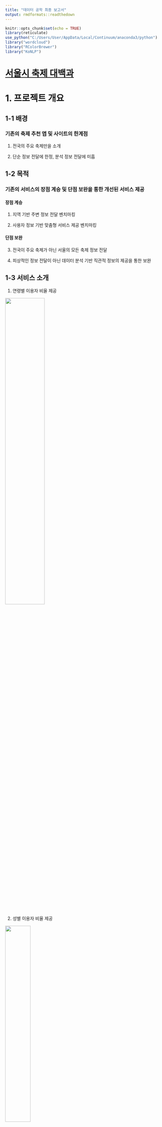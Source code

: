---
title: "데이터 공학 최종 보고서"
output: rmdformats::readthedown
---

```{r setup, include=FALSE}
knitr::opts_chunk$set(echo = TRUE)
library(reticulate)
use_python("C:/Users/User/AppData/Local/Continuum/anaconda3/python")
library("wordcloud")
library("RColorBrewer")
library("KoNLP")
```

# [서울시 축제 대백과](https://seoul-festival-git-dev.abcdefg.now.sh/)

# 1. 프로젝트 개요

## 1-1 배경

### 기존의 축제 추천 앱 및 사이트의 한계점

1) 전국의 주요 축제만을 소개

2) 단순 정보 전달에 한정, 분석 정보 전달에 미흡 

## 1-2 목적

### 기존의 서비스의 장점 계승 및 단점 보완을 통한 개선된 서비스 제공

#### 장점 계승

1) 지역 기반 주변 정보 전달 벤치마킹

2) 사용자 정보 기반 맞춤형 서비스 제공 벤치마킹

#### 단점 보완

3) 전국이 주요 축제가 아닌 서울의 모든 축제 정보 전달

4) 피상적인 정보 전달이 아닌 데이터 분석 기반 직관적 정보의 제공을 통한 보완

## 1-3 서비스 소개

1) 연령별 이용자 비율 제공

![](./2.JPG){#id .class width="50%"}

2) 성별 이용자 비율 제공

![](./3.JPG){#id .class width="40%"}

3) 주변 지역 정보 제공

![](./4.JPG){#id .class width="40%"}

# 2. 데이터 분석

## 2-1 사용 데이터

데이터 분석을 위해 사용한 데이터는 다음과 같다. 

### 1. 2015/2016/2019 서울시 축제 정보

- 문화체육관광부 제공 및 카카오 API 사용
- 축제명, 축제기간, 축제장소, 축제설명 등의 정보

[ 관련 파일 및 데이터 경로 ]

- (크롤링 및 전처리 파일) data/preprocess/crawling/crawling_final.ipynb
- (2015/2016년 축제 정보) data/preprocess/crawling/api_crawling.xlsx
- (2019년 축제 정보) data/preprocess/crawling/festival_crawling_2019.xlsx

### 2. 유동인구(일별 유동인구, 거주지)

- 서울시 빅데이터 캠퍼스 제공. 직접 방문하여 데이터 추출.
- skt에서 수집한 2015년 8월 ~ 2016년 7월의 일단위 성별/연령별 유동인구 데이터
- EPSG:5179 좌표계 사용

[ 관련 파일 및 데이터 경로 ]

- (축제 장소 좌표계 수정) data/preprocess/float_pop/transform_coordinate.ipynb
- (서울시 빅데이터 캠퍼스 데이터 추출 쿼리) data/preprocess/float_pop/분석일자 추가 및 유동인구 데이터 추출 쿼리.ipynb, query_the_day.txt
- (유동인구 데이터) data/preprocess/float_pop/float_pop.xlsx

### 3. 키워드

- 네이버,다음 뉴스 및 블로그 정보 (출처 - 네이버 및 다음)

문화체육관광부에서 제공하는 API와 홈페이지에서 제공하는 축제 정보를 토대로 카카오 API를 사용하여 해당 축제장소의 위경도 좌표 및 주변 맛집 정보를 얻었다. 
축제장소의 위경도를 원점으로 하여 반경 500m(상하좌우 500m)를 축제의 주영향권으로 보고 구역 내의 유동인구를 추출하였다. 
이 데이터는 추후 클러스터링 및 클러스터 예측 모델링에 사용하였다.
유동인구 데이터가 2015년 8월 ~ 2016년 7월만 존재하였으므로 해당 기간에 열린 축제만을 대상으로 하였으며, 그 기간이 일주일이 넘어가는 것은 제외하였다. 위의 전처리 결과 총 73개의 축제만을 분석하였다. 
(* 자세한 전처리 과정과 설명은 위의 파일들 참고)


문화체육관광부에서 제공하는 축제 설명만으로는 축제별 키워드 분석을 진행하기에 그 내용이 부족하였고, 추후 축제 키워드를 활용한 모델링을 할 때 축제 간의 구분 및 연결고리를 더욱 다양화 하기 위해 축제의 뉴스 정보를 크롤링하였다. 


## 2-2 데이터베이스 구축

SQLite를 사용하여 데이터베이스를 구축하였다. 위에서 얻은 raw 데이터들을 전처리하고 얻은 필요한 정보만을 테이블로 추가하였다.

크게 분석용 테이블과 배포용 테이블로 나누어 데이터를 저장하였다. 분석용 테이블은 2015/2016년도의 축제정보와 유동인구 데이터로 이루어져있으며 배포용 테이블은 축제정보, 축제 주변 맛집 정보, 축제의 클러스터 예측정보로 이루어져있다. 배포용 테이블은 추가적인 축제정보 수집을 통해 계속해서 업데이트 될 예정이다. (자동화)

DB 구조는 다음과 같다.

![db_schema](./data/database/db_schema_res.PNG){#id .class width="50%"}

[ 데이터 베이스 구축 파일 ]

- (DB 파일) data/database/SEOUL_FESTIVAL.db
- (DB 및 table 생성) data/database/DB 만들기 SEOUL_FESTIVAL.ipynb
- (DB 스키마) data/database/db_schema_res.Rmd

## 2-3 뉴스크롤링

### 개요
  우리가 가진 축제에 대한 정보는 일자나 위치 등 굉장히 한정적이었다. 축제의 성격이나 특징을 드러내주기에는 턱없이 부족하다고 판단했기 때문에 각 축제 별로 고유한 정보를 얻기 위해서 뉴스크롤링을 해주었다.  
 보통 축제의 경우에는 원래 유명한 축제라서 기사를 쓰기도 하지만 축제의 주최 기관에서 홍보 목적으로 기사를 쓰게 하기도 한다.  
 따라서 축제 기사에는 관계자들이 축제에 대해서 어필하고자 하는 내용들이 들어있기 마련이므로 축제에 좀 더 특화된 정보를 제공해 줄 수 있을 것이다.  

### 방식
 파이썬의 'request' 패키지를 사용해서 웹 크롤링을 해주었다.  
 네이버에 축제명을 검색했을 때 가장 먼저 나오는 10개의 기사들의 미리보기 내용들을 긁어와 주었다.  
 기사의 전문을 보려면 크롤링을 할 때 각 기사를 제공한 언론사의 사이트로 들어갔어야 했는데 이 때 언론사 마다 접근 헤더가 다르게 설정해주는 것이 기술적으로 어렵기 때문에 미리보기로 대체 해주었다. 또한 언론사마다 미리보기에 들어가는 내용들도 선별을 하므로 미리보기만으로 기사의 주요내용을 뽑아낼 수 있을거라 사료된다. 이 내용들은 문장들로 이루어져 있으므로 차후에 자연어 처리를 해주었다. 
(github.com/HGmin1159/Seoul_Festival/keyword/untitled.ipynb 참고)  


## 2-4 키워드

### 개요
 위에서 얻은 축제 기사들에 대한 정보를 정리하고 문체부에서 얻은 축제설명을 정량적 데이터로 변경시켜주기 위해 자연어 처리를 해주었다. 이렇게 뽑아낸 핵심 명사들은 축제별 키워드로서 축제들을 구분짓는 정보로서 사용해줄 것이다. 축제별 키워드를 사용자에게 그대로 전달해줌으로써 사용자로 하여금 축제의 성격을 직관적으로 파악하게 할 수 있을 것이라고 생각 된다. 축제별 키워드는 차후 유동인구 데이터가 있는 축제들을 분석하여 축제 이용자의 연령/성별 비율을 예측할 때도 사용해 줄 것이다.  
(github.com/HGmin1159/Seoul_Festival/keyword/untitled.ipynb 참고)
 
### 방법
 사용한 패키지는 python의 KONLPY이다. KONLP를 통해 수집한 문장들을 명사별로 끊어서 분석을 했다. 그런 다음 전체 축제에서 어떤 키워드가 주로 등장하는지 통계를 내어보았다. 그 결과는 다음과 같다.  
 
```{r}
tag_stat = read.csv("tag_stat1516.csv")
head(tag_stat)
```


 초반부에 ","나 " "가 대다수를 차지하였는 데 KONPLY에서는 이러한 것들을 자동으로 처리해주지 못한다. 따라서 상위100개 정도의 키워드에 대해서 눈으로 보면서 부적절하다고 판단되는 것은 제거하여 50개의 키워드를 추려냈다. 
 다음은 그 키워드에 대한 워드클라우드 시각화 자료이다. 
```{r}
sanwi = read.csv("sanwi1516.csv")
cor <- data.frame()

cor <- t(sanwi['빈도'])
colnames(cor) <- t(sanwi["keyword"])

wordcloud(colnames(cor),cor,)
```
 
 이렇게 만들어진 키워드를 이항변수화하여서 축제별로 키워드가 들어갔는지 안들어갔는지에 대해서 테이블을 만들어 주었다. 그 결과는 아래와 같다. 
```{r}
keyword = read.csv("base_tag.csv")
head(keyword[,1:6])
```
 이렇게 만들어진 키워드들은 다시 빈도별로 추려내어 사용자에게 전달할 것이다. 
 
 
## 2-5 모델링

### 개요
 서울시 빅데이터 캠퍼스에서 가져온 유동인구 데이터와 텍스트마이닝을 통해 만들어준 축제별 키워드를 활용하여 앞으로 열리는  축제들의 사용자 비율을 예측 해주고자 한다. 연령비를 추정하는 모델, 성비를 추정하는 모델을 각각 만들어서 예측할 것이다.   
 
### 연령비 예측 모델  

### 개요 
 우리가 가지고 있는 X변수는 위에서 만들어준 축제별로 태그를 이항 변수화 해준 자료이다. 48개의 변수를 이항변수의 형태로 설명변수로 사용할 것이다. 반면 우리가 예측해줘야하는 y는 6개 연령대 별로 각각의 이용자 비율을 예측해줘야 한다. 무려 6개의 비율을 예측하는 소프트맥스형 모델을 만들어야 하는데, 샘플들이 부족하고 또 모든 변수가 이항변수인지라 연속형 자료를 예측하기에는 설명력 또한 떨어졌다. 
 따라서 정확한 비율을 예측하는 것은 어려울 것이라 생각해 사용자 비율을 클러스터 분석을 통해 나누어 주고 어느 클러스터에 속하는 지에 대한 멀티클래스 클래지파이 모델을 짜기로 했다. 
 이러한 방식을 취하는 이점은 두 가지로 우선 예측 대상을 단순화 하여 예측점수를 높일 수 있고, 또 이항변수로 이항변수를 예측 해주었기에 모델 구조에 있어서도 타당하다고 볼 수 있다. 그러나 예측 결과물이 축제별로 정확한 비율이 아니라 미리 결정해놓은 클러스터의 결과물을 사용하는 것이었기에 클러스터 분석이 얼마나 잘됐는지가 핵심이 될것이다. 

### 클러스터 분석

 클러스터 알고리즘은 분할 기법인 K-Means 방법을 사용하였다. 
```{r echo=FALSE, results="hide"}
fes_ratio = read.csv("fes_raio.csv")
library("tidyverse")
library("ggplot2")
library("shiny")

fes_ratio_age = fes_ratio[,2:7]+fes_ratio[,8:13]

colnames(fes_ratio_age) = c("Age_10","Age_20","Age_30","Age_40","Age_50","Age_60")
```


```{r warning=FALSE}
for (i in 1:8){
clt = kmeans(fes_ratio_age,i)
print(paste(i,"개 클러스터의 설명력 :",trunc(clt$betweenss/clt$totss*100),"%"))

nclt = as_tibble(clt$cluster) %>%
  group_by(value) %>%
  summarise(n())
print(paste("클러스터 할당 수 : ",nclt["n()"]))
}
```
 클러스터의 설명력은 클러스터 개수가 6개일때 78% 정도 나왔으므로 클러스터의 개수는 6개로 하는게 적합해 보인다. 그러나 클러스터가 5개일때 부터 오직 1개의 자료만 할당된 자료가 있는 데 이는 아웃라이어 때문이다. 그래도 이를 분석해보니 정보를 많이 담고 있는 아웃라이어라고 판단이 되었기에 그대로 살리는 방향으로 진행했다.  

 다음은 각 클러스터가 정말로 축제들을 대표할 만한지 클러스터 별 사용자 비율을 통계내어 보았다. 그 그림은 다음과 같다. 
```{r}
library(gridExtra)
set.seed("1")
clt = kmeans(fes_ratio_age,6)

vis = cbind(fes_ratio_age,clt$cluster)
vis_stat <- vis %>%
  group_by(clt$cluster) %>%
  summarise(Age_10=mean(Age_10),Age_20=mean(Age_20),Age_30=mean(Age_30),Age_40=mean(Age_40),Age_50=mean(Age_50),Age_60=mean(Age_60))

vis_gg = cbind(ind= c(1:6),data.frame(t(vis_stat))[2:7,])


p1 <- vis_gg %>%
  ggplot(aes(x=ind,y=X1))+
  geom_bar(stat="identity")+ xlab("연령대") + ylab("1번 클러스터")
p2 <- vis_gg %>%
  ggplot(aes(x=ind,y=X2))+
  geom_bar(stat="identity")+ xlab("연령대") +ylab("2번 클러스터")
p3 <- vis_gg %>%
  ggplot(aes(x=ind,y=X3))+
  geom_bar(stat="identity")+xlab("연령대") +ylab("3번 클러스터")
p4 <- vis_gg %>%
  ggplot(aes(x=ind,y=X4))+
  geom_bar(stat="identity")+xlab("연령대") +ylab("4번 클러스터")
p5 <- vis_gg %>%
  ggplot(aes(x=ind,y=X5))+
  geom_bar(stat="identity")+xlab("연령대") +ylab("5번 클러스터")
p6 <- vis_gg %>%
  ggplot(aes(x=ind,y=X6))+
  geom_bar(stat="identity")+xlab("연령대") +ylab("6번 클러스터")
grid.arrange(p1,p2,p3,p4,p5,p6)
```
 
 사용자 비율로 시각화를 해보니 클러스터 별로 연령 비율이 비교적 명확해 보인다. 1번 클러스터의 경우 고른 사용자 비율을 띄고 있고, 2번 클러스터는 중년들의 비율이 높다. 3번 클러스터는 20대가 대부분이며, 4번 클러스터는 10대가 대부분이다. 4번 클러스터의 경우 다른 데이터에 비해 괴리가 큰 데 이 클러스터에 전술한 아웃라이어가 속해있다. 
 클러스터의 결과물이 비교적 양호하였기에 클러스터 라벨을 짜주는 모델을 짜서 연령비를 예측하고자 한다. 
 (github.com/HGmin1159/Seoul_Festival/modeling/축제 클러스터 결과물.rmd 참고)

### 모델링
 모델링은 python의 sklearn 패키지를 사용해주었다. 모델링을 할 때 기반 모델들은 로지스틱 회귀분석, 랜덤포레스트, Ada Boost를 사용하였고, 멀티클래스 분류기인 만큼 One versus One과 One versus Rest 기법으로 모델을 합쳐주었다.
![](reportfig/model0.png)
  
   이 모델들을 모두 사용한 다음 분류점수를 비교해보고자 한다. 그 결과는 다음과 같다.  
![](reportfig/model1.png)

 모델점수는 Ada Boosting이 가장 높게 나왔다. 따라서 Ada부스트를 알고리즘으로 채택했다. 
 결과적으로 클러스터 분석을 통해 연령비를 대표하는 라벨을 만들어주었는데 이는 78%의 정보량 보존율을 가졌고, 예측 모델을 짜준결과 OVO Ada Boosting이 0.59로 가장 높게 나왔다.
 
### 성별 이용자 비율 예측 모델

### 개요

이번에는 Y의 6개의 연령별 비율을 성별을 기준으로 합해주었다.

여성 이용자 비율은 1-남성 비율로 도출해 낼 수 있기에 남성 이용자 비율을 예측하는 모델링을 짜보았다.

### 모델링

주어진 73개의 데이터 중 63개의 샘플을 train set으로 설정하고 10개의 샘플은 test set으로 설정해 주었다. 
그 후, Xgboost모델을 통해 남성 비율 예측 모델링을 진행하였고 
이를 통해, target data들에 대한 남성비율을 예측해 주었다.
물론, train set의 갯수가 매우 적어 예측의 정확도가 높다고 볼 수는 없지만 train set을 통해 검증해 본 결과,
rmse가 0.02내외로 실제 비율과 예측 비율의 평균적인 차이는 2%에 불과하여 유의미한 정보를 제공할 수 있다고 판단하여
이러한 분석 정보를 사용자에게 전달하고자 하였다.

[남성 이용자 비율 예측 파일]

- modeling/Man proportion prediction/데이터 전처리.jpynb
- modeling/Man proportion prediction/남성비율예측+변수중요도.html

# 3. 향후 운영 방안

## 3-1. 자동화

- 매일 새롭게 업데이트 된 축제 정보를 크롤링하여 데이터베이스에 저장한다. 
- 새롭게 추가된 축제 목록을 가지고 뉴스 크롤링을 하여 키워드 정보를 얻은 뒤 클러스터 예측 모델을 통해 클러스터를 예측한 후 이 또한 데이터베이스에 저장한다. 
- 새롭게 업데이트 된 정보가 사용자에게 뜰 수 있도록 서버를 업데이트한다.
- 위의 모든 작업을 `cron`을 활용해 자동화한다. 

[ 자동화 관련 파일 ]

- data/database/cron.tab
- data/database/festival_auto_crawling_using_crontab.py

## 3-2. 아쉬운 점 및 향후 발전 방안

- 현재 유동인구 데이터의 제한(데이터 없음)으로 인해 최근의 유동인구를 활용한 모델링을 하지 못한 점이 아쉽다.
- 사용자의 인적 정보, 축제 이용후기 등 추가적인 데이터 수집을 통해 보다 맞춤화된 축제 추천이 가능해질 것이다. 
- 사용자 인터페이스 구성에 있어서 축제별 유동인구 정보를 공간정보와 결합해 3D 시각화를 할 수 있다.
- 현재 모바일에 최적화된 UI를 데스크탑에서도 최적화가 가능하다.

 